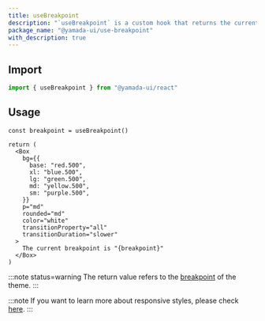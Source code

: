 ```yaml
---
title: useBreakpoint
description: "`useBreakpoint` is a custom hook that returns the current breakpoint. This hook monitors changes in the window size and returns the appropriate value."
package_name: "@yamada-ui/use-breakpoint"
with_description: true
---
```


## Import

```ts
import { useBreakpoint } from "@yamada-ui/react"
```

## Usage

```tsx functional=true
const breakpoint = useBreakpoint()

return (
  <Box
    bg={{
      base: "red.500",
      xl: "blue.500",
      lg: "green.500",
      md: "yellow.500",
      sm: "purple.500",
    }}
    p="md"
    rounded="md"
    color="white"
    transitionProperty="all"
    transitionDuration="slower"
  >
    The current breakpoint is "{breakpoint}"
  </Box>
)
```

:::note status=warning
The return value refers to the [breakpoint](/styled-system/theming/default-theme#breakpoint) of the theme.
:::

:::note
If you want to learn more about responsive styles, please check [here](/styled-system/responsive-styles).
:::
